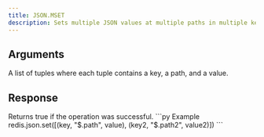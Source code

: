 ```yaml
---
title: JSON.MSET
description: Sets multiple JSON values at multiple paths in multiple keys.
---
```


## Arguments

<ParamField body="key_path_value_tuples" type="List[Tuple[string, string, TValue]" required>
    A list of tuples where each tuple contains a key, a path, and a value.
</ParamField>

## Response

<ResponseField type="true" required>
    Returns true if the operation was successful.
</ResponseField>

<RequestExample>
```py Example
redis.json.set([(key, "$.path", value), (key2, "$.path2", value2)])
```
</RequestExample>
